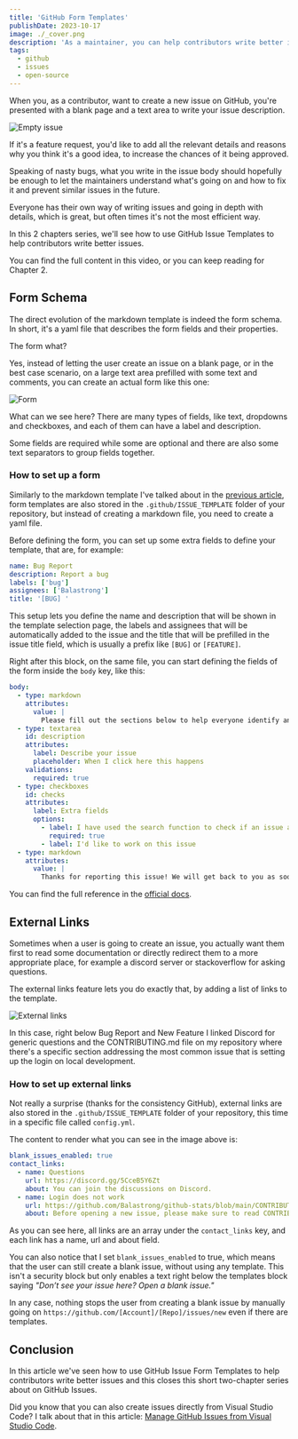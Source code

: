 ```yaml
---
title: 'GitHub Form Templates'
publishDate: 2023-10-17
image: ./_cover.png
description: 'As a maintainer, you can help contributors write better issues by using GitHub Issue Form Templates'
tags:
  - github
  - issues
  - open-source
---
```



When you, as a contributor, want to create a new issue on GitHub, you're presented with a blank page and a text area to write your issue description.


<Image src={empty} alt="Empty issue" />

If it's a feature request, you'd like to add all the relevant details and reasons why you think it's a good idea, to increase the chances of it being approved.

Speaking of nasty bugs, what you write in the issue body should hopefully be enough to let the maintainers understand what's going on and how to fix it and prevent similar issues in the future.

Everyone has their own way of writing issues and going in depth with details, which is great, but often times it's not the most efficient way.

In this 2 chapters series, we'll see how to use GitHub Issue Templates to help contributors write better issues.

You can find the full content in this video, or you can keep reading for Chapter 2.

<YouTube id="hNs5Gg_fEEs" />

## Form Schema

The direct evolution of the markdown template is indeed the form schema. In short, it's a yaml file that describes the form fields and their properties.

The form what?

Yes, instead of letting the user create an issue on a blank page, or in the best case scenario, on a large text area prefilled with some text and comments, you can create an actual form like this one:


<Image src={form} alt="Form" />

What can we see here? There are many types of fields, like text, dropdowns and checkboxes, and each of them can have a label and description.

Some fields are required while some are optional and there are also some text separators to group fields together.

### How to set up a form

Similarly to the markdown template I've talked about in the [previous article](https://leonardomontini.dev/github-issue-markdown-template), form templates are also stored in the `.github/ISSUE_TEMPLATE` folder of your repository, but instead of creating a markdown file, you need to create a yaml file.

Before defining the form, you can set up some extra fields to define your template, that are, for example:

```yaml
name: Bug Report
description: Report a bug
labels: ['bug']
assignees: ['Balastrong']
title: '[BUG] '
```

This setup lets you define the name and description that will be shown in the template selection page, the labels and assignees that will be automatically added to the issue and the title that will be prefilled in the issue title field, which is usually a prefix like `[BUG]` or `[FEATURE]`.

Right after this block, on the same file, you can start defining the fields of the form inside the `body` key, like this:

```yaml
body:
  - type: markdown
    attributes:
      value: |
        Please fill out the sections below to help everyone identify and fix the bug
  - type: textarea
    id: description
    attributes:
      label: Describe your issue
      placeholder: When I click here this happens
    validations:
      required: true
  - type: checkboxes
    id: checks
    attributes:
      label: Extra fields
      options:
        - label: I have used the search function to check if an issue already exists
          required: true
        - label: I'd like to work on this issue
  - type: markdown
    attributes:
      value: |
        Thanks for reporting this issue! We will get back to you as soon as possible.
```

You can find the full reference in the [official docs](https://docs.github.com/en/communities/using-templates-to-encourage-useful-issues-and-pull-requests/syntax-for-githubs-form-schema#keys).

## External Links

Sometimes when a user is going to create an issue, you actually want them first to read some documentation or directly redirect them to a more appropriate place, for example a discord server or stackoverflow for asking questions.

The external links feature lets you do exactly that, by adding a list of links to the template.


<Image src={external} alt="External links" />

In this case, right below Bug Report and New Feature I linked Discord for generic questions and the CONTRIBUTING.md file on my repository where there's a specific section addressing the most common issue that is setting up the login on local development.

### How to set up external links

Not really a surprise (thanks for the consistency GitHub), external links are also stored in the `.github/ISSUE_TEMPLATE` folder of your repository, this time in a specific file called `config.yml`.

The content to render what you can see in the image above is:

```yaml
blank_issues_enabled: true
contact_links:
  - name: Questions
    url: https://discord.gg/5CceB5Y6Zt
    about: You can join the discussions on Discord.
  - name: Login does not work
    url: https://github.com/Balastrong/github-stats/blob/main/CONTRIBUTING.md
    about: Before opening a new issue, please make sure to read CONTRIBUTING.md
```

As you can see here, all links are an array under the `contact_links` key, and each link has a name, url and about field.

You can also notice that I set `blank_issues_enabled` to true, which means that the user can still create a blank issue, without using any template. This isn't a security block but only enables a text right below the templates block saying _"Don’t see your issue here? Open a blank issue."_

In any case, nothing stops the user from creating a blank issue by manually going on `https://github.com/[Account]/[Repo]/issues/new` even if there are templates.

## Conclusion

In this article we've seen how to use GitHub Issue Form Templates to help contributors write better issues and this closes this short two-chapter series about on GitHub Issues.

Did you know that you can also create issues directly from Visual Studio Code? I talk about that in this article: [Manage GitHub Issues from Visual Studio Code](https://leonardomontini.dev/manage-issues-vscode-github).
